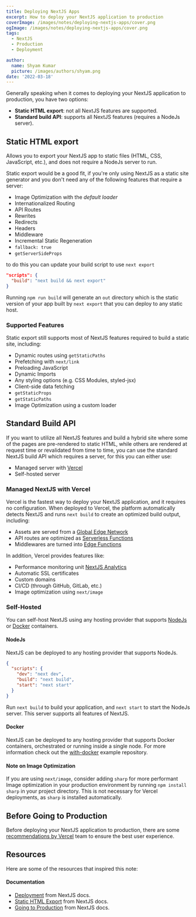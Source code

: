 ```yaml
---
title: Deploying NextJS Apps
excerpt: How to deploy your NextJS application to production
coverImage: /images/notes/deploying-nextjs-apps/cover.png
ogImage: /images/notes/deploying-nextjs-apps/cover.png
tags:
  - NextJS
  - Production
  - Deployment

author:
  name: Shyam Kumar
  picture: /images/authors/shyam.png
date: '2022-03-18'
---
```


Generally speaking when it comes to deploying your NextJS application to
production, you have two options:

- **Static HTML export**: not all NextJS features are supported.
- **Standard build API**: supports all NextJS features (requires a NodeJs
  server).

## Static HTML export

Allows you to export your NextJS app to static files (HTML, CSS,
JavaScript, etc.), and does not require a NodeJs server to run.

Static export would be a good fit, if you're only using NextJS as a static
site generator and you don't need any of the following features that
require a server:

- Image Optimization with the _default loader_
- Internationalized Routing
- API Routes
- Rewrites
- Redirects
- Headers
- Middleware
- Incremental Static Regeneration
- `fallback: true`
- `getServerSideProps`

to do this you can update your build script to use `next export`

```json title="package.json"
"scripts": {
  "build": "next build && next export"
}
```

Running `npm run build` will generate an `out` directory which is the
static version of your app built by `next export` that you can deploy to
any static host.

### Supported Features

Static export still supports most of NextJS features required to build a
static site, including:

- Dynamic routes using `getStaticPaths`
- Prefetching with `next/link`
- Preloading JavaScript
- Dynamic Imports
- Any styling options (e.g. CSS Modules, styled-jsx)
- Client-side data fetching
- `getStaticProps`
- `getStaticPaths`
- Image Optimization using a custom loader

## Standard Build API

If you want to utilize all NextJS features and build a hybrid site where
some of the pages are pre-rendered to static HTML, while others are
rendered at request time or revalidated from time to time, you can use the
standard NextJS build API which requires a server, for this you can either
use:

- Managed server with [Vercel](https://vercel.com/)
- Self-hosted server

### Managed NextJS with Vercel

Vercel is the fastest way to deploy your NextJS application, and it
requires no configuration. When deployed to Vercel, the platform
automatically detects NextJS and runs `next build` to create an optimized
build output, including:

- Assets are served from a
  [Global Edge Network](https://vercel.com/features/infrastructure)
- API routes are optimized as
  [Serverless Functions](https://vercel.com/features/infrastructure)
- Middlewares are turned into
  [Edge Functions](https://vercel.com/features/edge-functions)

In addition, Vercel provides features like:

- Performance monitoring unit
  [NextJS Analytics](https://vercel.com/analytics)
- Automatic SSL certificates
- Custom domains
- CI/CD (through GitHub, GitLab, etc.)
- Image optimization using `next/image`

### Self-Hosted

You can self-host NextJS using any hosting provider that supports
[NodeJs](https://nodejs.org/en/) or [Docker](https://www.docker.com/)
containers.

#### NodeJs

NextJS can be deployed to any hosting provider that supports NodeJs.

```json title="package.json"
{
  "scripts": {
    "dev": "next dev",
    "build": "next build",
    "start": "next start"
  }
}
```

Run `next build` to build your application, and `next start` to start the
NodeJs server. This server supports all features of NextJS.

#### Docker

NextJS can be deployed to any hosting provider that supports Docker
containers, orchestrated or running inside a single node. For more
information check out the
[with-docker](https://github.com/vercel/next.js/tree/canary/examples/with-docker)
example repository.

#### Note on Image Optimization

If you are using `next/image`, consider adding `sharp` for more performant
Image optimization in your production environment by running
`npm install sharp` in your project directory. This is not necessary for
Vercel deployments, as `sharp` is installed automatically.

## Before Going to Production

Before deploying your NextJS application to production, there are some
[recommendations by Vercel](https://nextjs.org/docs/going-to-production)
team to ensure the best user experience.

## Resources

Here are some of the resources that inspired this note:

#### Documentation

- [Deployment](https://nextjs.org/docs/deployment) from NextJS docs.
- [Static HTML Export](https://nextjs.org/docs/advanced-features/static-html-export)
  from NextJS docs.
- [Going to Production](https://nextjs.org/docs/going-to-production) from
  NextJS docs.
